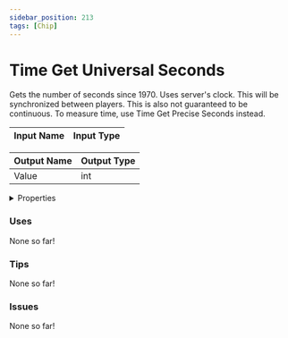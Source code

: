 ```yaml
---
sidebar_position: 213
tags: [Chip]
---
```


# Time Get Universal Seconds

Gets the number of seconds since 1970. Uses server's clock. This will be synchronized between players. This is also not guaranteed to be continuous. To measure time, use Time Get Precise Seconds instead.




<EsbSvg />

| Input Name | Input Type |
|-----------|-----------|

| Output Name | Output Type |
|-----------|-----------|
| Value | int |


<details>
  <summary>Properties</summary>
  <div>
    <div>
    <table>
      <thead>
        <tr>
          <th>Is beta required?</th>
          <th>❌</th>
        </tr>
        <tr>
          <th>Is this chip a trolling risk?</th>
          <th>❌</th>
        </tr>
        <tr>
          <th>Chip UUID</th>
          <th>bc3059d8-b613-4e91-ac7f-4c3566e01dc2</th>
        </tr>
      </thead>
    </table>
    </div>
  </div>
</details>

### Uses

None so far!

### Tips

None so far!

### Issues

None so far!